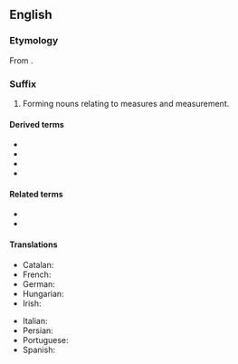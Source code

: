 ==English==

===Etymology===
From {{suffix|en|-meter|y}}.

===Suffix===
{{en-suffix}}

# Forming nouns relating to measures and measurement.

====Derived terms====
{{suffixsee|en}}
* {{l|en|geometry}}
* {{l|en|isometry}}
* {{l|en|symmetry}}
* {{l|en|trigonometry}}

====Related terms====
* {{l|en|-meter}}
* {{l|en|-metric}}

====Translations====
{{trans-top|forming nouns relating to measures and measurement}}
* Catalan: {{t|ca|-metria|f}}
* French: {{t+|fr|-métrie|f}}
* German: {{t+|de|-metrie}}
* Hungarian: {{t|hu|-metria}}
* Irish: {{t|ga|-méadracht|f}}
{{trans-mid}}
* Italian: {{t+|it|-metria|f}}
* Persian: {{t+|fa|سنج|tr=-sanǰ}}
* Portuguese: {{t|pt|-metria|f}}
* Spanish: {{t+|es|-metría|f}}
{{trans-bottom}}